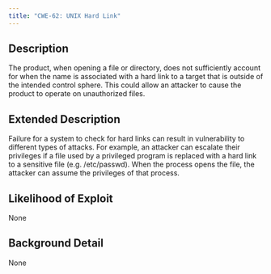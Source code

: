 ```yaml
---
title: "CWE-62: UNIX Hard Link"
---
```


## Description
The product, when opening a file or directory, does not sufficiently account for when the name is associated with a hard link to a target that is outside of the intended control sphere. This could allow an attacker to cause the product to operate on unauthorized files.

## Extended Description
Failure for a system to check for hard links can result in vulnerability to different types of attacks. For example, an attacker can escalate their privileges if a file used by a privileged program is replaced with a hard link to a sensitive file (e.g. /etc/passwd). When the process opens the file, the attacker can assume the privileges of that process.

## Likelihood of Exploit
None

## Background Detail
None
        